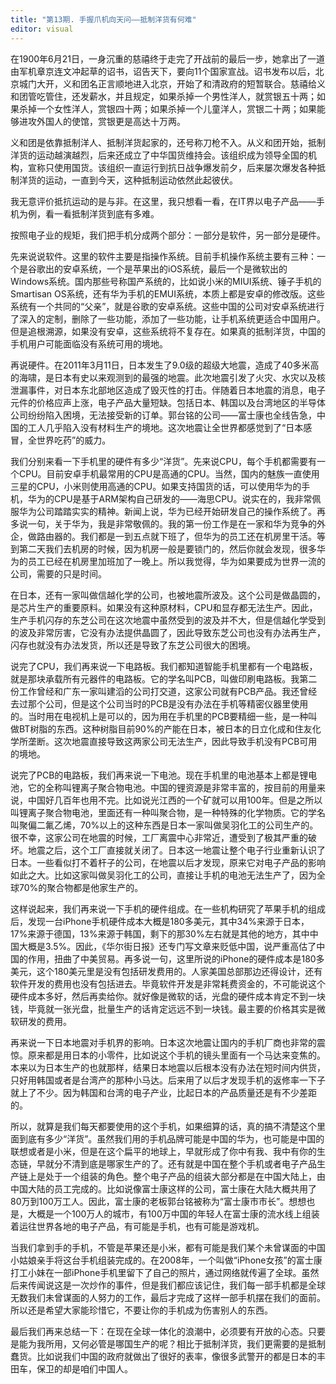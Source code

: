 ```yaml
---
title: "第13期. 手握爪机向天问——抵制洋货有何难"
editor: visual
---
```


在1900年6月21日，一身沉重的慈禧终于走完了开战前的最后一步，她拿出了一道由军机章京连文冲起草的诏书，诏告天下，要向11个国家宣战。诏书发布以后，北京城门大开，义和团名正言顺地进入北京，开始了和清政府的短暂联合。慈禧给义和团管吃管住，还发薪水，并且规定，如果杀掉一个男性洋人，就赏银五十两；如果杀掉一个女性洋人，赏银四十两；如果杀掉一个儿童洋人，赏银二十两；如果能够进攻外国人的使馆，赏银更是高达十万两。

义和团是依靠抵制洋人、抵制洋货起家的，还号称刀枪不入。从义和团开始，抵制洋货的运动越演越烈，后来还成立了中华国货维持会。该组织成为领导全国的机构，宣称只使用国货。该组织一直运行到抗日战争爆发前夕，后来屡次爆发各种抵制洋货的运动，一直到今天，这种抵制运动依然此起彼伏。

我无意评价抵抗运动的是与非。在这里，我只想看一看，在IT界以电子产品——手机为例，看一看抵制洋货到底有多难。

按照电子业的规矩，我们把手机分成两个部分：一部分是软件，另一部分是硬件。

先来说说软件。这里的软件主要是指操作系统。目前手机操作系统主要有三种：一个是谷歌出的安卓系统，一个是苹果出的iOS系统，最后一个是微软出的Windows系统。国内那些号称国产系统的，比如说小米的MIUI系统、锤子手机的Smartisan OS系统，还有华为手机的EMUI系统，本质上都是安卓的修改版。这些系统有一个共同的“父亲”，就是谷歌的安卓系统。这些中国的公司对安卓系统进行了深入的定制，删除了一些功能，添加了一些功能，让手机系统更适合中国用户。但是追根溯源，如果没有安卓，这些系统将不复存在。如果真的抵制洋货，中国的手机用户可能面临没有系统可用的境地。

再说硬件。在2011年3月11日，日本发生了9.0级的超级大地震，造成了40多米高的海啸，是日本有史以来观测到的最强的地震。此次地震引发了火灾、水灾以及核泄漏事件，对日本东北部地区造成了毁灭性的打击。伴随着日本地震的消息，电子元件的价格应声上涨，电子产品大量短缺。包括日本、韩国以及台湾地区的半导体公司纷纷陷入困境，无法接受新的订单。郭台铭的公司——富士康也全线告急，中国的工人几乎陷入没有材料生产的境地。这次地震让全世界都感觉到了“日本感冒，全世界吃药”的威力。

我们分别来看一下手机里的硬件有多少“洋货”。先来说CPU，每个手机都需要有一个CPU。目前安卓手机最常用的CPU是高通的CPU。当然，国内的魅族一直使用三星的CPU，小米则使用高通的CPU。如果支持国货的话，可以使用华为的手机，华为的CPU是基于ARM架构自己研发的——海思CPU。说实在的，我非常佩服华为公司踏踏实实的精神。新闻上说，华为已经开始研发自己的操作系统了。再多说一句，关于华为，我是非常敬佩的。我的第一份工作是在一家和华为竞争的外企，做路由器的。我们都是一到五点就下班了，但华为的员工还在机房里干活。等到第二天我们去机房的时候，因为机房一般是要锁门的，然后你就会发现，很多华为的员工已经在机房里加班加了一晚上。所以我觉得，华为如果要成为世界一流的公司，需要的只是时间。

在日本，还有一家叫做信越化学的公司，也被地震所波及。这个公司是做晶圆的，是芯片生产的重要原料。如果没有这种原材料，CPU和显存都无法生产。因此，生产手机闪存的东芝公司在这次地震中虽然受到的波及并不大，但是信越化学受到的波及非常厉害，它没有办法提供晶圆了，因此导致东芝公司也没有办法再生产，闪存也就没有办法发货，所以还是导致了东芝公司很大的困境。

说完了CPU，我们再来说一下电路板。我们都知道智能手机里都有一个电路板，就是那块承载所有元器件的电路板。它的学名叫PCB，叫做印刷电路板。我第二份工作曾经和广东一家叫建滔的公司打交道，这家公司就有PCB产品。我还曾经去过那个公司，但是这个公司当时的PCB是没有办法在手机等精密仪器里使用的。当时用在电视机上是可以的，因为用在手机里的PCB要精细一些，是一种叫做BT树脂的东西。这种树脂目前90%的产能在日本，被日本的日立化成和住友化学所垄断。这次地震直接导致这两家公司无法生产，因此导致手机没有PCB可用的境地。

说完了PCB的电路板，我们再来说一下电池。现在手机里的电池基本上都是锂电池，它的全称叫锂离子聚合物电池。中国的锂资源是非常丰富的，按目前的用量来说，中国好几百年也用不完。比如说光江西的一个矿就可以用100年。但是之所以叫锂离子聚合物电池，里面还有一种叫聚合物，是一种特殊的化学物质。它的学名叫聚偏二氟乙烯，70%以上的这种东西是日本一家叫做吴羽化工的公司生产的。很不幸，这家公司在地震的时候，工厂离震中心非常近，遭受到了极其严重的破坏。地震之后，这个工厂直接就关闭了。日本这一地震让整个电子行业重新认识了日本。一些看似打不着杆子的公司，在地震以后才发现，原来它对电子产品的影响如此之大。比如这家叫做吴羽化工的公司，直接让手机的电池无法生产了，因为全球70%的聚合物都是他家生产的。

这样说起来，我们再来说一下手机的硬件组成。在一些机构研究了苹果手机的组成后，发现一台iPhone手机硬件成本大概是180多美元，其中34%来源于日本，17%来源于德国，13%来源于韩国，剩下的那30%左右就是其他的地方，其中中国大概是3.5%。因此，《华尔街日报》还专门写文章来贬低中国，说严重高估了中国的作用，扭曲了中美贸易。再多说一句，这里所说的iPhone的硬件成本是180多美元，这个180美元里是没有包括研发费用的。人家美国总部那边还得设计，还有软件开发的费用也没有包括进去。毕竟软件开发是非常耗费资金的，不可能说这个硬件成本多好，然后再卖给你。就好像是微软的话，光盘的硬件成本肯定不到一块钱，毕竟就一张光盘，批量生产的话肯定远远不到一块钱。最主要的价格其实是微软研发的费用。

再来说一下日本地震对手机界的影响。日本这次地震让国内的手机厂商也非常的震惊。原来都是用日本的小零件，比如说这个手机的镜头里面有一个马达来变焦的。本来以为日本生产的也就那样，结果日本地震以后根本没有办法在短时间内供货，只好用韩国或者是台湾产的那种小马达。后来用了以后才发现手机的返修率一下子就上了不少。因为韩国和台湾的电子产业，比起日本的产品质量还是有不少差距的。

所以，就算是我们每天都要使用的这个手机，如果细算的话，真的搞不清楚这个里面到底有多少“洋货”。虽然我们用的手机品牌可能是中国的华为，也可能是中国的联想或者是小米，但是在这个扁平的地球上，早就形成了你中有我、我中有你的生态链，早就分不清到底是哪家生产的了。还有就是中国在整个手机或者电子产品生产链上是处于一个组装的角色。整个电子产品的组装大部分都是在中国大陆上，由中国大陆的员工完成的。比如说像富士康这样的公司，富士康在大陆大概共用了80万到100万工人。因此，富士康的老板郭台铭被称为“富士康市市长”。想想也是，大概是一个100万人的城市，有100万中国的年轻人在富士康的流水线上组装着运往世界各地的电子产品，有可能是手机，也有可能是游戏机。

当我们拿到手的手机，不管是苹果还是小米，都有可能是我们某个未曾谋面的中国小姑娘亲手将这台手机组装完成的。在2008年，一个叫做“iPhone女孩”的富士康打工小妹在一部iPhone手机里留下了自己的照片，通过网络就传遍了全球。虽然后来传闻说这是一次炒作的事件，但是我们都应该记住，我们每一部手机都是全球无数我们未曾谋面的人努力的工作，最后才完成了这样一部手机摆在我们的面前。所以还是希望大家能珍惜它，不要让你的手机成为伤害别人的东西。

最后我们再来总结一下：在现在全球一体化的浪潮中，必须要有开放的心态。只要是能为我所用，又何必管是哪国生产的呢？相比于抵制洋货，我们更需要的是抵制蠢货。比如说我们中国的政府就做出了很好的表率，像很多武警开的都是日本的丰田车，保卫的却是咱们中国人。
